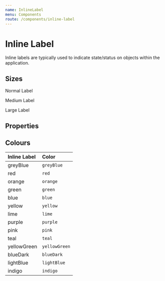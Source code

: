 ```yaml
---
name: InlineLabel
menu: Components
route: /components/inline-label
---
```



# Inline Label

<ComponentStatus stage="pre" responsive="no" accessible="no" />

Inline labels are typically used to indicate state/status on objects within the
application.

## Sizes

<Playground>
  <p>
    <InlineLabel>Normal Label</InlineLabel>
  </p>
  <p>
    <InlineLabel size="medium">Medium Label</InlineLabel>
  </p>
  <p>
    <InlineLabel size="large">Large Label</InlineLabel>
  </p>
</Playground>

## Properties

<Props of={InlineLabel} />

## Colours

| Inline Label                                               | Color         |
| :--------------------------------------------------------- | :------------ |
| <InlineLabel color="greyBlue">greyBlue</InlineLabel>       | `greyBlue`    |
| <InlineLabel color="red">red</InlineLabel>                 | `red`         |
| <InlineLabel color="orange">orange</InlineLabel>           | `orange`      |
| <InlineLabel color="green">green</InlineLabel>             | `green`       |
| <InlineLabel color="blue">blue</InlineLabel>               | `blue`        |
| <InlineLabel color="yellow">yellow</InlineLabel>           | `yellow`      |
| <InlineLabel color="lime">lime</InlineLabel>               | `lime`        |
| <InlineLabel color="purple">purple</InlineLabel>           | `purple`      |
| <InlineLabel color="pink">pink</InlineLabel>               | `pink`        |
| <InlineLabel color="teal">teal</InlineLabel>               | `teal`        |
| <InlineLabel color="yellowGreen">yellowGreen</InlineLabel> | `yellowGreen` |
| <InlineLabel color="blueDark">blueDark</InlineLabel>       | `blueDark`    |
| <InlineLabel color="lightBlue">lightBlue</InlineLabel>     | `lightBlue`   |
| <InlineLabel color="indigo">indigo</InlineLabel>           | `indigo`      |
